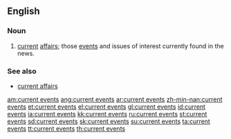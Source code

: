 ==English==

===Noun===
{{infl|en|noun|head=[[current]] [[events]]|plural}}

# [[current]] [[affairs]]; those [[event]]s and issues of interest currently found in the news.

===See also===
*[[current affairs]]

[[am:current events]]
[[ang:current events]]
[[ar:current events]]
[[zh-min-nan:current events]]
[[et:current events]]
[[el:current events]]
[[gl:current events]]
[[id:current events]]
[[ia:current events]]
[[kk:current events]]
[[ru:current events]]
[[st:current events]]
[[sd:current events]]
[[sk:current events]]
[[su:current events]]
[[ta:current events]]
[[tt:current events]]
[[th:current events]]